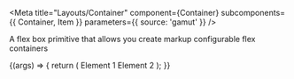 
<Meta
  title="Layouts/Container"
  component={Container}
  subcomponents={{ Container, Item }}
  parameters={{ source: 'gamut' }}
/>

A flex box primitive that allows you create markup configurable flex containers

<Canvas>
  <Story name="Flex Container">
    {(args) => {
      return (
        <Container {...defaultGridProps} {...args}>
          <ExampleBox>Element 1</ExampleBox>
          <ExampleBox>Element 2</ExampleBox>
        </Container>
      );
    }}
  </Story>
</Canvas>

<Props story="Flex Container" />
